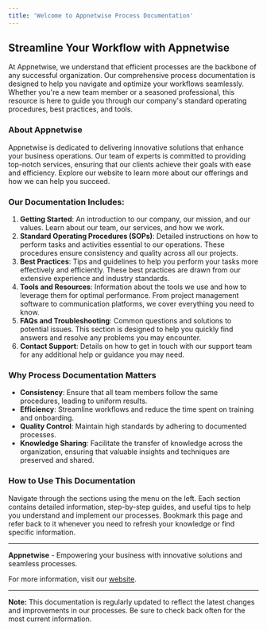 ```yaml
---
title: 'Welcome to Appnetwise Process Documentation'
---
```


## Streamline Your Workflow with Appnetwise

At Appnetwise, we understand that efficient processes are the backbone of any successful organization. Our comprehensive process documentation is designed to help you navigate and optimize your workflows seamlessly. Whether you're a new team member or a seasoned professional, this resource is here to guide you through our company's standard operating procedures, best practices, and tools.

### About Appnetwise

Appnetwise is dedicated to delivering innovative solutions that enhance your business operations. Our team of experts is committed to providing top-notch services, ensuring that our clients achieve their goals with ease and efficiency. Explore our website to learn more about our offerings and how we can help you succeed.

### Our Documentation Includes:

1. **Getting Started**: An introduction to our company, our mission, and our values. Learn about our team, our services, and how we work.
2. **Standard Operating Procedures (SOPs)**: Detailed instructions on how to perform tasks and activities essential to our operations. These procedures ensure consistency and quality across all our projects.
3. **Best Practices**: Tips and guidelines to help you perform your tasks more effectively and efficiently. These best practices are drawn from our extensive experience and industry standards.
4. **Tools and Resources**: Information about the tools we use and how to leverage them for optimal performance. From project management software to communication platforms, we cover everything you need to know.
5. **FAQs and Troubleshooting**: Common questions and solutions to potential issues. This section is designed to help you quickly find answers and resolve any problems you may encounter.
6. **Contact Support**: Details on how to get in touch with our support team for any additional help or guidance you may need.

### Why Process Documentation Matters

- **Consistency**: Ensure that all team members follow the same procedures, leading to uniform results.
- **Efficiency**: Streamline workflows and reduce the time spent on training and onboarding.
- **Quality Control**: Maintain high standards by adhering to documented processes.
- **Knowledge Sharing**: Facilitate the transfer of knowledge across the organization, ensuring that valuable insights and techniques are preserved and shared.

### How to Use This Documentation

Navigate through the sections using the menu on the left. Each section contains detailed information, step-by-step guides, and useful tips to help you understand and implement our processes. Bookmark this page and refer back to it whenever you need to refresh your knowledge or find specific information.

---

**Appnetwise** - Empowering your business with innovative solutions and seamless processes.

For more information, visit our [website](https://appnetwise.com/).

---

**Note:** This documentation is regularly updated to reflect the latest changes and improvements in our processes. Be sure to check back often for the most current information.
